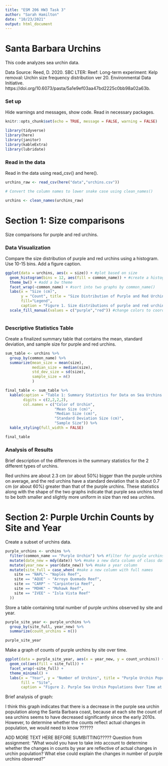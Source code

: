 ```yaml
---
title: "ESM 206 HW3 Task 3"
author: "Sarah Hamilton"
date: "10/23/2021"
output: html_document
---
```


# Santa Barbara Urchins

This code analyzes sea urchin data.

Data Source: Reed, D. 2020. SBC LTER: Reef: Long-term experiment: Kelp removal: Urchin size frequency distribution ver 20. Environmental Data Initiative. https://doi.org/10.6073/pasta/5a1e9ef03aa47bd2225c0bb98a02a63b. 

### Set up 

Hide warnings and messages, show code.
Read in necessary packages.

```r
knitr::opts_chunk$set(echo = TRUE, message = FALSE, warning = FALSE)

library(tidyverse)
library(here)
library(janitor)
library(kableExtra)
library(lubridate)

```

### Read in the data

Read in the data using read_csv() and here().

```r
urchins_raw <- read_csv(here("data","urchins.csv"))

# Convert the column names to lower snake case using clean_names()

urchins <- clean_names(urchins_raw)
```

# Section 1: Size comparisons

Size comparisons for purple and red urchins.

### Data Visualization

Compare the size distribution of purple and red urchins using a histogram. 
Use 10-15 bins. 
Add a figure caption. 

```r
ggplot(data = urchins, aes(x = size)) + #plot based on size
  geom_histogram(bins = 12, aes(fill = common_name)) + #create a histogram with color based on common_name
  theme_bw() + #add a bw theme
  facet_wrap(~common_name) + #sort into two graphs by common_name()
  labs(x = "Size (cm)", 
       y = "Count", title = "Size Distribution of Purple and Red Urchins", 
       fill="Legend",
       caption = "Figure 1. Size distributions of purple and red urchins. The size distribution for purple urchins \n is shown on the left and the size distribution for red urchins is shown on the right.") + #add labels
  scale_fill_manual(values = c("purple","red")) #change colors to coordinate with type of urchin
  
```

### Descriptive Statistics Table

Create a finalized summary table that contains the mean, standard deviation,
and sample size for purple and red urchins.

```r
sum_table <- urchins %>%
  group_by(common_name) %>%
  summarize(mean_size = mean(size),
            median_size = median(size),
            std_dev_size = sd(size),
            sample_size = n()
            )

final_table <- sum_table %>%
  kable(caption = "Table 1: Summary Statistics for Data on Sea Urchins.",
        digits = c(2,2,2,2),
        col.names = c("Color of Urchin",
                      "Mean Size (cm)", 
                      "Median Size (cm)", 
                      "Standard Deviation Size (cm)",
                      "Sample Size")) %>%
  kable_styling(full_width = FALSE)

final_table
```


### Analysis of Results

Brief description of the differences in the summary statistics for the 2 different types of urchins.

Red urchins are about 2.3 cm (or about 50%) bigger than the purple urchins on average, and the red
urchins have a standard deviation that is about 0.7 cm (or about 60%) greater than that 
of the purple urchins. These statistics along with the shape of the two graphs indicate 
that purple sea urchins tend to be both smaller and slightly more uniform in size than 
red sea urchins. 

# Section 2: Purple Urchin Counts by Site and Year

Create a subset of urchins data. 

```r
purple_urchins <- urchins %>%
  filter(common_name == "Purple Urchin") %>% #filter for purple urchins
  mutate(date_new = mdy(date)) %>% #make a new data column of class date
  mutate(year_new = year(date_new)) %>% #make a year column
  mutate(site_full = case_when( #make a new column with full names 
    site == "NAPL"~ "Naples Reef",
    site == "AQUE" ~ "Arroyo Quemado Reef",
    site == "CARP" ~ "Carpinteria Reef",
    site == "MOHK" ~ "Mohawk Reef",
    site == "IVEE" ~ "Isla Vista Reef"
  ))

```

Store a table containing total number of purple urchins observed by site and year.

```r
purple_site_year <- purple_urchins %>%
  group_by(site_full, year_new) %>%
  summarize(count_urchins = n())

purple_site_year
```

Make a graph of counts of purple urchins by site over time.

```r
ggplot(data = purple_site_year, aes(x = year_new, y = count_urchins)) +
  geom_col(aes(fill = site_full)) +
  facet_wrap(~site_full) +
  theme_minimal() +
  labs(x = "Year", y = "Number of Urchins", title = "Purple Urchin Population Over Time",
       fill = "Site",
       caption = "Figure 2. Purple Sea Urchin Populations Over Time at 5 Sites in Santa Barbara")
```

Brief analysis of graph:

I think this graph indicates that there is a decrease in the purple sea urchin
population along the Santa Barbara coast, because at each site the count
of sea urchins seems to have decreased significantly since the early 2010s.
However, to determine whether the counts reflect actual changes in population,
we would need to know ??????

ADD MORE TEXT HERE BEFORE SUMBITTING?????
Question from assignment:
"What would you have to take into account to determine whether the changes 
in counts by year are reflective of actual changes in urchin population? What 
else could explain the changes in number of purple urchins observed?"







